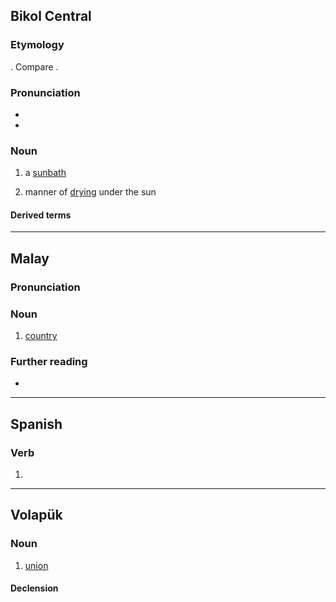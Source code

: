 {{also|baläd}}
==Bikol Central==

===Etymology===
{{inh+|bcl|poz-pro|*bəlaj|t=spread out to dry in the sun}}.
Compare {{cog|tl|bilad}}.

===Pronunciation===
* {{hyph|bcl|ba|lad}}
* {{bcl-IPA|balád}}

===Noun===
{{head|bcl|noun|head=balád}}

# a [[sunbath]] {{gl|during midday}}
#: {{syn|bcl|pasaldang|paaldaw}}
# manner of [[dry]]ing under the sun
#: {{syn|bcl|paalang|pamara}}

====Derived terms====
{{der3|bcl|magbalad|baladon}}

----

==Malay==

===Pronunciation===
{{rfp|ms}}

===Noun===
{{ms-noun|j=بلد}}

# [[country]]

===Further reading===
* {{R:PRPM}}

----

==Spanish==

===Verb===
{{head|es|verb form}}

# {{es-verb form of|balar}}

----

==Volapük==

===Noun===
{{vo-noun}}

# [[union]]

====Declension====
{{vo-decl-noun}}